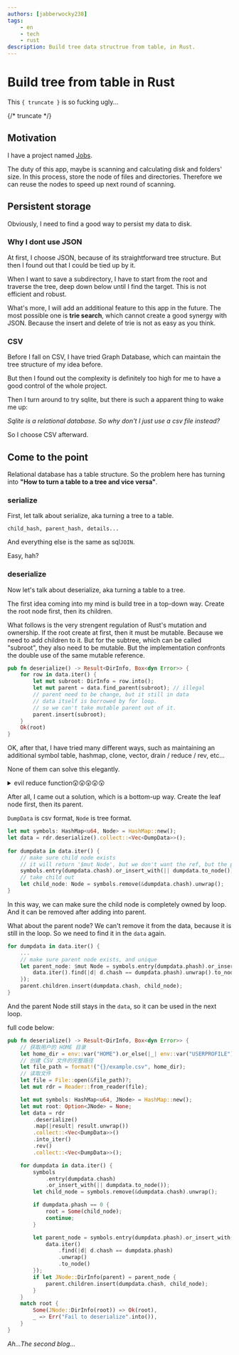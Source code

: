 ```yaml
---
authors: [jabberwocky238]
tags: 
    - en
    - tech
    - rust
description: Build tree data structrue from table, in Rust.
---
```


# Build tree from table in Rust

This `{ truncate }` is so fucking ugly...

{/* truncate */}

## Motivation
I have a project named [Jobs](https://github.com/jabberwocky238/Jobs).

The duty of this app, maybe is scanning and calculating disk and folders' size. In this process, store the node of files and directories. Therefore we can reuse the nodes to speed up next round of scanning.

## Persistent storage

Obviously, I need to find a good way to persist my data to disk.

### Why I dont use JSON
At first, I choose JSON, because of its straightforward tree structure. But then I found out that I could be tied up by it.

When I want to save a subdirectory, I have to start from the root and traverse the tree, deep down below until I find the target. This is not efficient and robust.

What's more, I will add an additional feature to this app in the future. The most possible one is **trie search**, which cannot create a good synergy with JSON. Because the insert and delete of trie is not as easy as you think.

### CSV
Before I fall on CSV, I have tried Graph Database, which can maintain the tree structure of my idea before.

But then I found out the complexity is definitely too high for me to have a good control of the whole project.

Then I turn around to try sqlite, but there is such a apparent thing to wake me up:

*Sqlite is a relational database. So why don't I just use a csv file instead?*

So I choose CSV afterward.

## Come to the point
Relational database has a table structure. So the problem here has turning into **"How to turn a table to a tree and vice versa"**.

### serialize
First, let talk about serialize, aka turning a tree to a table.

```
child_hash, parent_hash, details...
```

And everything else is the same as sql`JOIN`.

Easy, hah?

### deserialize

Now let's talk about deserialize, aka turning a table to a tree.

The first idea coming into my mind is build tree in a top-down way. Create the root node first, then its children.

What follows is the very strengent regulation of Rust's mutation and ownership. If the root create at first, then it must be mutable. Because we need to add children to it. But for the subtree, which can be called "subroot", they also need to be mutable. But the implementation confronts the double use of the same mutable reference.

```rust
pub fn deserialize() -> Result<DirInfo, Box<dyn Error>> {
    for row in data.iter() {
        let mut subroot: DirInfo = row.into();
        let mut parent = data.find_parent(subroot); // illegal
        // parent need to be change, but it still in data
        // data itself is borrowed by for loop.
        // so we can't take mutable parent out of it.
        parent.insert(subroot);
    }
    Ok(root)
}
```       

OK, after that, I have tried many different ways, such as maintaining an additional symbol table, hashmap, clone, vector, drain / reduce / rev, etc...

None of them can solve this elegantly.
<details>
  <summary>evil reduce function😲😲😲😲😲</summary>

Here is a interesting issue that I want to talk about:

Rust's iterator have a function called `reduce`, which literally means reduce the whole vector into a single element. And this is exactly what I want.

My assumption is like:
```rust
let root = data.iter().reduce(|array, element| {
    array.find_parent(element).insert(element);
    array
});
```
Is that extremely nice? How smart I am!

Fuck!

`reduce` have two paramters, the first one is element, the second one is also the fucking element!
```rust
let root = data.iter().reduce(|a, b| {
    a + b // how stupid it is!
});
```
It is different with javascript!

```javascript
let root = data.reduce((prev, cur, index, arr) => {
    arr.find_parent(element).insert(element);
    return array;
});
```
</details>

After all, I came out a solution, which is a bottom-up way. Create the leaf node first, then its parent.

`DumpData` is csv format, `Node` is tree format.

```rust
let mut symbols: HashMap<u64, Node> = HashMap::new();
let data = rdr.deserialize().collect::<Vec<DumpData>>();
    
for dumpdata in data.iter() {
    // make sure child node exists
    // it will return '$mut Node', but we don't want the ref, but the pure value.
    symbols.entry(dumpdata.chash).or_insert_with(|| dumpdata.to_node()); 
    // take child out
    let child_node: Node = symbols.remove(&dumpdata.chash).unwrap(); 
}
```

In this way, we can make sure the child node is completely owned by loop. And it can be removed after adding into parent.

What about the parent node? We can't remove it from the data, because it is still in the loop. So we need to find it in the `data` again.

```rust
for dumpdata in data.iter() {
    ...
    // make sure parent node exists, and unique
    let parent_node: $mut Node = symbols.entry(dumpdata.phash).or_insert_with(|| {
        data.iter().find(|d| d.chash == dumpdata.phash).unwrap().to_node()
    });
    parent.children.insert(dumpdata.chash, child_node);
}
```

And the parent Node still stays in the `data`, so it can be used in the next loop.

full code below:
```rust
pub fn deserialize() -> Result<DirInfo, Box<dyn Error>> {
    // 获取用户的 HOME 目录
    let home_dir = env::var("HOME").or_else(|_| env::var("USERPROFILE"))?;
    // 创建 CSV 文件的完整路径
    let file_path = format!("{}/example.csv", home_dir);
    // 读取文件
    let file = File::open(&file_path)?;
    let mut rdr = Reader::from_reader(file);

    let mut symbols: HashMap<u64, JNode> = HashMap::new();
    let mut root: Option<JNode> = None;
    let data = rdr
        .deserialize()
        .map(|result| result.unwrap())
        .collect::<Vec<DumpData>>()
        .into_iter()
        .rev()
        .collect::<Vec<DumpData>>();

    for dumpdata in data.iter() {
        symbols
            .entry(dumpdata.chash)
            .or_insert_with(|| dumpdata.to_node());
        let child_node = symbols.remove(&dumpdata.chash).unwrap();

        if dumpdata.phash == 0 {
            root = Some(child_node);
            continue;
        }

        let parent_node = symbols.entry(dumpdata.phash).or_insert_with(|| {
            data.iter()
                .find(|d| d.chash == dumpdata.phash)
                .unwrap()
                .to_node()
        });
        if let JNode::DirInfo(parent) = parent_node {
            parent.children.insert(dumpdata.chash, child_node);
        }
    }
    match root {
        Some(JNode::DirInfo(root)) => Ok(root),
        _ => Err("Fail to deserialize".into()),
    }
}
```

*Ah...The second blog...*